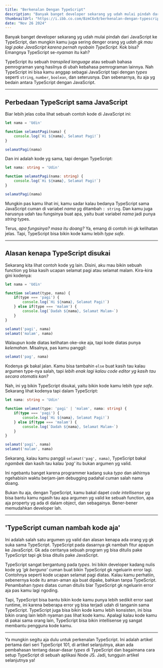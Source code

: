 ```yaml
---
title: "Berkenalan Dengan TypeScript"
description: "Banyak banget developer sekarang yg udah mulai pindah dari JavaScript ke TypeScript, dan mungkin kamu juga sering denger orang yg udah gk mau lagi pake JavaScript karena pernah nyobain TypeScript. Kok bisa? Emangnya TypeScript se-nyaman itu kah?"
thumbnailUrl: "https://i.ibb.co.com/BzmC6x9/berkenalan-dengan-typescript.png"
date: "Nov 26 2024"
---
```


Banyak banget developer sekarang yg udah mulai pindah dari JavaScript ke TypeScript, dan mungkin kamu juga sering denger orang yg _udah gk mau lagi pake JavaScript karena pernah nyobain TypeScript_. Kok bisa? Emangnya TypeScript se-_nyaman_ itu kah?

TypeScript itu sebuah _transpiled language_ atau sebuah bahasa pemrograman yang hasilnya di ubah kebahasa pemrograman lainnya. Nah TypeScript ini bisa kamu anggap sebagai JavaScript tapi dengan _types_ seperti `string`, `number`, `boolean`, dan seterusnya. Dan sebenarnya, itu aja yg bedain antara TypeScript dengan JavaScript.

---
## Perbedaan TypeScript sama JavaScript
Biar lebih jelas coba lihat sebuah contoh kode di JavaScript ini:
```js
let nama = 'Udin'

function selamatPagi(nama) {
	console.log(`Hi ${nama}, Selamat Pagi!`)
}

selamatPagi(nama)
```

Dan ini adalah kode yg sama, tapi dengan TypeScript:
```ts
let nama: string = 'Udin'

function selamatPagi(nama: string) {
	console.log(`Hi ${nama}, Selamat Pagi!`)
}

selamatPagi(nama)
```

Mungkin pas kamu lihat ini, kamu sadar kalau bedanya TypeScript sama JavaScript cuman di variabel _nama_ yg ditambah `: string`. Dan kamu juga harusnya udah tau fungsinya buat apa, yaitu buat variabel _nama_ jadi punya _string_ types.

Terus, _apa fungsinya? masa itu doang?_ Ya, emang di contoh ini gk kelihatan jelas. Tapi, TypeScript bisa bikin kode kamu lebih _type safe_.

---
## Alasan kenapa TypeScript disukai
Sekarang kita lihat contoh kode yg lain. Disini, aku mau bikin sebuah function yg bisa kasih ucapan selamat pagi atau selamat malam. Kira-kira gini kodenya:
```js
let nama = 'Udin'

function selamat(type, nama) {
	if(type === 'pagi') {
		console.log(`Hi ${nama}, Selamat Pagi!`)
	} else if(type === 'malam') {
		console.log(`Dadah ${nama}, Selamat Malam~`)
	}
}

selamat('pagi', nama)
selamat('malam', nama)
```

Walaupun kode diatas kelihatan oke-oke aja, tapi kode diatas punya _kelemahan_. Misalnya, pas kamu panggil:
```js
selamat('pag', nama)
```

Kodenya gk bakal jalan. Kamu bisa tambahin `else` buat kasih tau kalau argumen type-nya salah, tapi _lebih enak lagi kalau code editor yg kasih tau secara otomatis kan?_

Nah, ini yg bikin TypeScript disukai, yaitu bikin kode kamu lebih _type safe_. Sekarang lihat kodenya tapi dalam TypeScript:
```ts
let nama: string = 'Udin'

function selamat(type: 'pagi' | 'malam', nama: string) {
	if(type === 'pagi') {
		console.log(`Hi ${nama}, Selamat Pagi!`)
	} else if(type === 'malam') {
		console.log(`Dadah ${nama}, Selamat Malam~`)
	}
}

selamat('pagi', nama)
selamat('malam', nama)
```

Sekarang, kalau kamu panggil `selamat('pag', nama)`, TypeScript bakal _ngambek_ dan kasih tau kalau _'pag'_ itu bukan argumen yg valid.

Ini ngebantu banget karena programmer kadang suka _typo_ dan akhirnya ngehabisin waktu berjam-jam debugging padahal cuman salah nama doang.

Bukan itu aja, dengan TypeScript, kamu bakal dapet _code intellisense_ yg bisa bantu kamu ngasih tau apa argumen yg valid ke sebuah function, apa aja property yg ada di dalam object, dan sebagainya. Bener-bener memudahkan developer lah.

---
## 'TypeScript cuman nambah kode aja'
Ini adalah salah satu argumen yg valid dan alasan kenapa ada orang yg gk suka sama TypeScript. TypeScript pada dasarnya gk nambah fitur apapun ke JavaScript. Gk ada ceritanya sebuah program yg bisa ditulis pake TypeScript tapi gk bisa ditulis pake JavaScript.

TypeScript sangat bergantung pada _types_. Ini bikin developer kadang nulis kode yg _'gk berguna'_ cuman buat bikin TypeScript gk ngeluarin error lagi. Contohnya seperti kode ucapan selamat pagi diatas. Kalau kamu perhatiin, sebenernya kode itu aman-aman aja buat dipake, bahkan tanpa TypeScript. Penambahan _types_ diatas cuman ditulis biar TypeScript gk ngeluarin error aja pas kamu lagi ngoding.

Tapi, TypeScript bisa bantu bikin kode kamu punya lebih sedikit error saat runtime, ini karena beberapa error yg bisa terjadi udah di tanganin sama TypeScript. TypeScript juga bisa bikin kode kamu lebih konsisten, ini bisa bikin orang lain lebih nyaman pas lihat kode kamu. Apalagi kalau kode kamu di pakai sama orang lain, TypeScript bisa bikin intellisense yg sangat membantu pengguna kode kamu.

---
Ya mungkin segitu aja dulu untuk perkenalan TypeScript. Ini adalah artikel pertama dari seri TypeScript 101, di artikel selanjutnya, akan ada pembahasan tentang dasar-dasar _types_ di TypeScript dan bagaimana cara setup TypeScript di sebuah aplikasi Node JS. Jadi, tungguin artikel selanjutnya ya!
